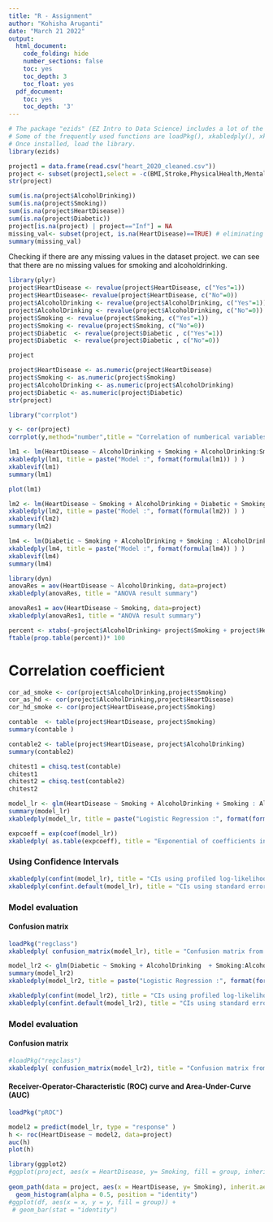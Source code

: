 ```yaml
---
title: "R - Assignment"
author: "Kohisha Aruganti"
date: "March 21 2022"
output:
  html_document:
    code_folding: hide
    number_sections: false
    toc: yes
    toc_depth: 3
    toc_float: yes
  pdf_document:
    toc: yes
    toc_depth: '3'
---
```


```r
# The package "ezids" (EZ Intro to Data Science) includes a lot of the helper functions we developed for the course. 
# Some of the frequently used functions are loadPkg(), xkabledply(), xkablesummary(), uzscale(), etc.
# Once installed, load the library.
library(ezids)
```

```r
project1 = data.frame(read.csv("heart_2020_cleaned.csv"))
project <- subset(project1,select = -c(BMI,Stroke,PhysicalHealth,MentalHealth,DiffWalking,Sex,AgeCategory,Race,PhysicalActivity,GenHealth,SleepTime,Asthma,KidneyDisease, SkinCancer))
str(project)
```


```r
sum(is.na(project$AlcoholDrinking))
sum(is.na(project$Smoking))
sum(is.na(project$HeartDisease))
sum(is.na(project$Diabetic))
project[is.na(project) | project=="Inf"] = NA
missing_val<- subset(project, is.na(HeartDisease)==TRUE) # eliminating the missing values
summary(missing_val)
```
Checking if there are any missing values in the dataset project.
we can see that there are no missing values for smoking and alcoholdrinking.

```r
library(plyr)
project$HeartDisease <- revalue(project$HeartDisease, c("Yes"=1))
project$HeartDisease<- revalue(project$HeartDisease, c("No"=0))
project$AlcoholDrinking <- revalue(project$AlcoholDrinking, c("Yes"=1))
project$AlcoholDrinking <- revalue(project$AlcoholDrinking, c("No"=0))
project$Smoking <- revalue(project$Smoking, c("Yes"=1))
project$Smoking <- revalue(project$Smoking, c("No"=0))
project$Diabetic  <- revalue(project$Diabetic , c("Yes"=1))
project$Diabetic  <- revalue(project$Diabetic , c("No"=0))

project

```

```r
project$HeartDisease <- as.numeric(project$HeartDisease)
project$Smoking <- as.numeric(project$Smoking)
project$AlcoholDrinking <- as.numeric(project$AlcoholDrinking)
project$Diabetic <- as.numeric(project$Diabetic)
str(project)
```

```r

library("corrplot")

y <- cor(project)
corrplot(y,method="number",title = "Correlation of numberical variables",mar = c(1,0,2,0))

```

```r

lm1 <- lm(HeartDisease ~ AlcoholDrinking + Smoking + AlcoholDrinking:Smoking, data = project)
xkabledply(lm1, title = paste("Model :", format(formula(lm1)) ) )
xkablevif(lm1)
summary(lm1)
```

```r

plot(lm1)
```

```r
lm2 <- lm(HeartDisease ~ Smoking + AlcoholDrinking + Diabetic + Smoking : Diabetic + Diabetic: AlcoholDrinking,data = project)
xkabledply(lm2, title = paste("Model :", format(formula(lm2)) ) )
xkablevif(lm2)
summary(lm2)

```



```r
lm4 <- lm(Diabetic ~ Smoking + AlcoholDrinking + Smoking : AlcoholDrinking,data = project)
xkabledply(lm4, title = paste("Model :", format(formula(lm4)) ) )
xkablevif(lm4)
summary(lm4)
```



```r
library(dyn)
anovaRes = aov(HeartDisease ~ AlcoholDrinking, data=project)
xkabledply(anovaRes, title = "ANOVA result summary")

anovaRes1 = aov(HeartDisease ~ Smoking, data=project)
xkabledply(anovaRes1, title = "ANOVA result summary")

```

```r
percent <- xtabs(~project$AlcoholDrinking+ project$Smoking + project$HeartDisease)
ftable(prop.table(percent))* 100

```

# Correlation coefficient 

```r
cor_ad_smoke <- cor(project$AlcoholDrinking,project$Smoking)
cor_as_hd <- cor(project$AlcoholDrinking,project$HeartDisease)
cor_hd_smoke <- cor(project$HeartDisease,project$Smoking)


```

```r
contable  <- table(project$HeartDisease, project$Smoking)
summary(contable ) 
```

```r
contable2 <- table(project$HeartDisease, project$AlcoholDrinking)
summary(contable2) 
```

```r

chitest1 = chisq.test(contable)
chitest1
chitest2 = chisq.test(contable2)
chitest2
```

```r

model_lr <- glm(HeartDisease ~ Smoking + AlcoholDrinking + Smoking : AlcoholDrinking, data = project , family = "binomial")
summary(model_lr)
xkabledply(model_lr, title = paste("Logistic Regression :", format(formula(model_lr))))
```
```r
expcoeff = exp(coef(model_lr))
xkabledply( as.table(expcoeff), title = "Exponential of coefficients in Logit Reg" )
```

### Using Confidence Intervals

```r


xkabledply(confint(model_lr), title = "CIs using profiled log-likelihood" )
xkabledply(confint.default(model_lr), title = "CIs using standard errors" )
```

### Model evaluation
#### Confusion matrix 

```r
loadPkg("regclass")
xkabledply( confusion_matrix(model_lr), title = "Confusion matrix from Logit Model" )
```
```r

model_lr2 <- glm(Diabetic ~ Smoking + AlcoholDrinking  + Smoking:AlcoholDrinking, data = project , family = "binomial")
summary(model_lr2)
xkabledply(model_lr2, title = paste("Logistic Regression :", format(formula(model_lr2))))
```

```r


xkabledply(confint(model_lr2), title = "CIs using profiled log-likelihood" )
xkabledply(confint.default(model_lr2), title = "CIs using standard errors" )
```
### Model evaluation
#### Confusion matrix 

```r
#loadPkg("regclass")
xkabledply( confusion_matrix(model_lr2), title = "Confusion matrix from Logit Model" )
```

#### Receiver-Operator-Characteristic (ROC) curve and Area-Under-Curve (AUC)

```r
loadPkg("pROC") 

model2 = predict(model_lr, type = "response" )
h <- roc(HeartDisease ~ model2, data=project)
auc(h) 
plot(h)
```


```r
library(ggplot2)
#ggplot(project, aes(x = HeartDisease, y= Smoking, fill = group, inherit.aes = FALSE)) + 
  
geom_path(data = project, aes(x = HeartDisease, y= Smoking), inherit.aes = FALSE ) +
  geom_histogram(alpha = 0.5, position = "identity")
#ggplot(df, aes(x = x, y = y, fill = group)) + 
 # geom_bar(stat = "identity")
```